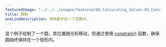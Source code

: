 ---
featuredImage: "../../../images/featured/06_Calculating_Values-03_Constrain-thumbnail.png"
title: 限制
oneLineDescription: 保持数字在一个范围内。
---

这个例子绘制了一个圆，其位置随光标移动，但通过使用 <a href="https://p5js.org/reference/#/p5/constrain" target="_blank">constrain()</a> 函数，确保圆始终保持在一个矩形内。
